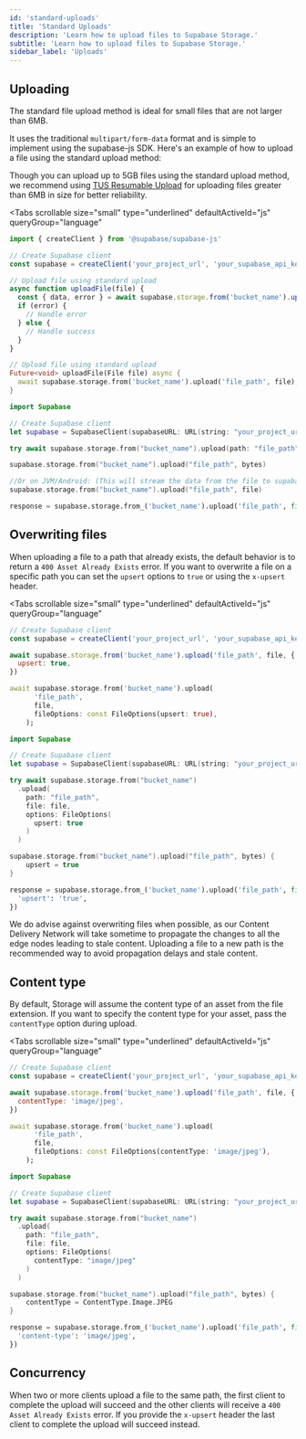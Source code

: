 ```yaml
---
id: 'standard-uploads'
title: 'Standard Uploads'
description: 'Learn how to upload files to Supabase Storage.'
subtitle: 'Learn how to upload files to Supabase Storage.'
sidebar_label: 'Uploads'
---
```


## Uploading

The standard file upload method is ideal for small files that are not larger than 6MB.

It uses the traditional `multipart/form-data` format and is simple to implement using the supabase-js SDK. Here's an example of how to upload a file using the standard upload method:

<Admonition type="note">

Though you can upload up to 5GB files using the standard upload method, we recommend using [TUS Resumable Upload](/docs/guides/storage/uploads/resumable-uploads) for uploading files greater than 6MB in size for better reliability.

</Admonition>

<Tabs
  scrollable
  size="small"
  type="underlined"
  defaultActiveId="js"
  queryGroup="language"
>
<TabPanel id="js" label="JavaScript">

```javascript
import { createClient } from '@supabase/supabase-js'

// Create Supabase client
const supabase = createClient('your_project_url', 'your_supabase_api_key')

// Upload file using standard upload
async function uploadFile(file) {
  const { data, error } = await supabase.storage.from('bucket_name').upload('file_path', file)
  if (error) {
    // Handle error
  } else {
    // Handle success
  }
}
```

</TabPanel>
<TabPanel id="dart" label="Dart">

```dart
// Upload file using standard upload
Future<void> uploadFile(File file) async {
  await supabase.storage.from('bucket_name').upload('file_path', file);
}
```

</TabPanel>
<TabPanel id="swift" label="Swift">

```swift
import Supabase

// Create Supabase client
let supabase = SupabaseClient(supabaseURL: URL(string: "your_project_url")!, supabaseKey: "your_supabase_api_key")

try await supabase.storage.from("bucket_name").upload(path: "file_path", file: file)
```

</TabPanel>
<TabPanel id="kotlin" label="Kotlin">

```kotlin
supabase.storage.from("bucket_name").upload("file_path", bytes)

//Or on JVM/Android: (This will stream the data from the file to supabase)
supabase.storage.from("bucket_name").upload("file_path", file)
```

</TabPanel>
<TabPanel id="python" label="Python">

```python
response = supabase.storage.from_('bucket_name').upload('file_path', file)
```

</TabPanel>
</Tabs>

## Overwriting files

When uploading a file to a path that already exists, the default behavior is to return a `400 Asset Already Exists` error.
If you want to overwrite a file on a specific path you can set the `upsert` options to `true` or using the `x-upsert` header.

<Tabs
  scrollable
  size="small"
  type="underlined"
  defaultActiveId="js"
  queryGroup="language"
>
<TabPanel id="js" label="JavaScript">

```javascript
// Create Supabase client
const supabase = createClient('your_project_url', 'your_supabase_api_key')

await supabase.storage.from('bucket_name').upload('file_path', file, {
  upsert: true,
})
```

</TabPanel>
<TabPanel id="dart" label="Dart">

```dart
await supabase.storage.from('bucket_name').upload(
      'file_path',
      file,
      fileOptions: const FileOptions(upsert: true),
    );
```

</TabPanel>
<TabPanel id="swift" label="Swift">

```swift
import Supabase

// Create Supabase client
let supabase = SupabaseClient(supabaseURL: URL(string: "your_project_url")!, supabaseKey: "your_supabase_api_key")

try await supabase.storage.from("bucket_name")
  .upload(
    path: "file_path",
    file: file,
    options: FileOptions(
      upsert: true
    )
  )
```

</TabPanel>
<TabPanel id="kotlin" label="Kotlin">

```kotlin
supabase.storage.from("bucket_name").upload("file_path", bytes) {
    upsert = true
}
```

</TabPanel>
<TabPanel id="python" label="Python">

```python
response = supabase.storage.from_('bucket_name').upload('file_path', file, {
  'upsert': 'true',
})
```

</TabPanel>
</Tabs>

We do advise against overwriting files when possible, as our Content Delivery Network will take sometime to propagate the changes to all the edge nodes leading to stale content.
Uploading a file to a new path is the recommended way to avoid propagation delays and stale content.

## Content type

By default, Storage will assume the content type of an asset from the file extension. If you want to specify the content type for your asset, pass the `contentType` option during upload.

<Tabs
  scrollable
  size="small"
  type="underlined"
  defaultActiveId="js"
  queryGroup="language"
>
<TabPanel id="js" label="JavaScript">

```javascript
// Create Supabase client
const supabase = createClient('your_project_url', 'your_supabase_api_key')

await supabase.storage.from('bucket_name').upload('file_path', file, {
  contentType: 'image/jpeg',
})
```

</TabPanel>
<TabPanel id="dart" label="Dart">

```dart
await supabase.storage.from('bucket_name').upload(
      'file_path',
      file,
      fileOptions: const FileOptions(contentType: 'image/jpeg'),
    );
```

</TabPanel>
<TabPanel id="swift" label="Swift">

```swift
import Supabase

// Create Supabase client
let supabase = SupabaseClient(supabaseURL: URL(string: "your_project_url")!, supabaseKey: "your_supabase_api_key")

try await supabase.storage.from("bucket_name")
  .upload(
    path: "file_path",
    file: file,
    options: FileOptions(
      contentType: "image/jpeg"
    )
  )
```

</TabPanel>
<TabPanel id="kotlin" label="Kotlin">

```kotlin
supabase.storage.from("bucket_name").upload("file_path", bytes) {
    contentType = ContentType.Image.JPEG
}
```

</TabPanel>
<TabPanel id="python" label="Python">

```python
response = supabase.storage.from_('bucket_name').upload('file_path', file, {
  'content-type': 'image/jpeg',
})
```

</TabPanel>
</Tabs>

## Concurrency

When two or more clients upload a file to the same path, the first client to complete the upload will succeed and the other clients will receive a `400 Asset Already Exists` error.
If you provide the `x-upsert` header the last client to complete the upload will succeed instead.
